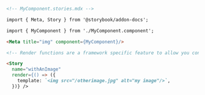 ```md
<!-- MyComponent.stories.mdx -->

import { Meta, Story } from '@storybook/addon-docs';

import { MyComponent } from './MyComponent.component';

<Meta title="img" component={MyComponent}/>

<!-- Render functions are a framework specific feature to allow you control on how the component renders -->

<Story 
  name="withAnImage"
  render={() => ({
    template: `<img src="/otherimage.jpg" alt="my image"/>`,
  })} />
```